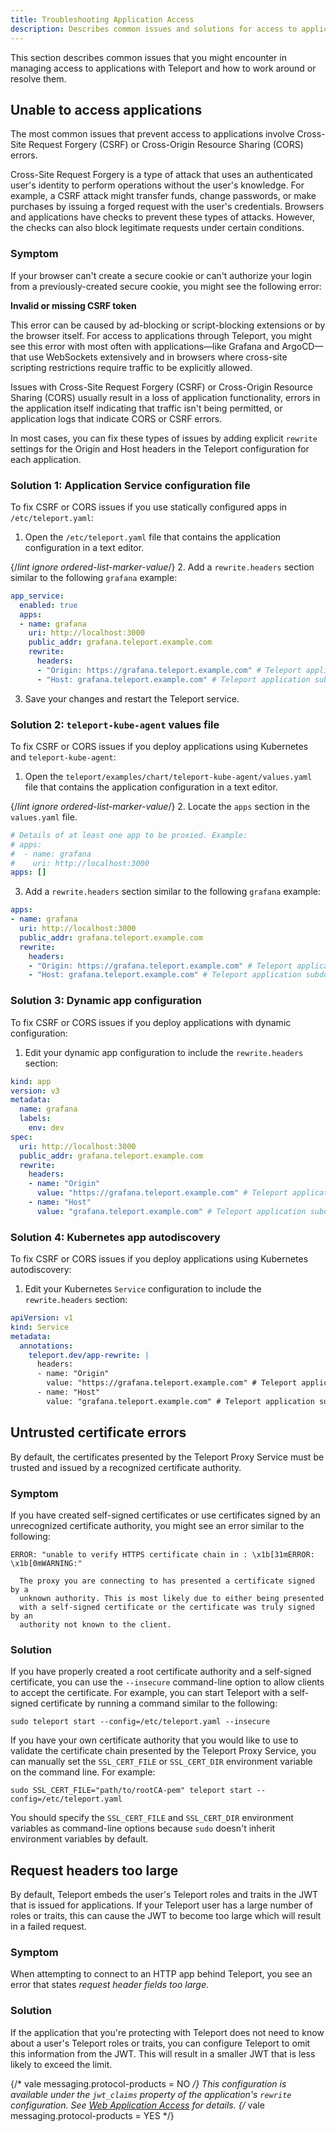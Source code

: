 ```yaml
---
title: Troubleshooting Application Access
description: Describes common issues and solutions for access to applications protected by Teleport.
---
```


This section describes common issues that you might encounter in managing access to applications
with Teleport and how to work around or resolve them.

## Unable to access applications

The most common issues that prevent access to applications involve Cross-Site Request Forgery (CSRF) or
Cross-Origin Resource Sharing (CORS) errors.

Cross-Site Request Forgery is a type of attack that uses an authenticated user's identity to perform operations
without the user's knowledge. For example, a CSRF attack might transfer funds, change passwords, or make purchases
by issuing a forged request with the user's credentials. Browsers and applications have checks to prevent these
types of attacks. However, the checks can also block legitimate requests under certain conditions.

### Symptom

If your browser can't create a secure cookie or can't authorize your login from a previously-created secure
cookie, you might see the following error:

**Invalid or missing CSRF token**

This error can be caused by ad-blocking or script-blocking extensions or by the browser itself.
For access to applications through Teleport, you might see this error with most often with
applications—like Grafana and ArgoCD—that use WebSockets extensively and in browsers where
cross-site scripting restrictions require traffic to be explicitly allowed.

Issues with Cross-Site Request Forgery (CSRF) or Cross-Origin Resource Sharing (CORS) usually
result in a loss of application functionality, errors in the application itself indicating that
traffic isn't being permitted, or application logs that indicate CORS or CSRF errors.

In most cases, you can fix these types of issues by adding explicit `rewrite` settings for the Origin and Host headers
in the Teleport configuration for each application.

### Solution 1: Application Service configuration file

To fix CSRF or CORS issues if you use statically configured apps in `/etc/teleport.yaml`:

1. Open the `/etc/teleport.yaml` file that contains the application configuration in a text editor.

{/*lint ignore ordered-list-marker-value*/}
2. Add a `rewrite.headers` section similar to the following `grafana` example:

  ```yaml
  app_service:
    enabled: true
    apps:
    - name: grafana
      uri: http://localhost:3000
      public_addr: grafana.teleport.example.com
      rewrite:
        headers:
        - "Origin: https://grafana.teleport.example.com" # Teleport application subdomain prepended with "https://"
        - "Host: grafana.teleport.example.com" # Teleport application subdomain itself
  ```

3. Save your changes and restart the Teleport service.

### Solution 2: `teleport-kube-agent` values file

To fix CSRF or CORS issues if you deploy applications using Kubernetes and `teleport-kube-agent`:

1. Open the `teleport/examples/chart/teleport-kube-agent/values.yaml` file that contains the application
  configuration in a text editor.

{/*lint ignore ordered-list-marker-value*/}
2. Locate the `apps` section in the `values.yaml` file.

  ```yaml
  # Details of at least one app to be proxied. Example:
  # apps:
  #  - name: grafana
  #    uri: http://localhost:3000
  apps: []
  ```

3. Add a `rewrite.headers` section similar to the following `grafana` example:

  ```yaml
  apps:
  - name: grafana
    uri: http://localhost:3000
    public_addr: grafana.teleport.example.com
    rewrite:
      headers:
      - "Origin: https://grafana.teleport.example.com" # Teleport application subdomain prepended with "https://"
      - "Host: grafana.teleport.example.com" # Teleport application subdomain itself
  ```

### Solution 3: Dynamic app configuration

To fix CSRF or CORS issues if you deploy applications with dynamic configuration:

1. Edit your dynamic app configuration to include the `rewrite.headers` section:

  ```yaml
  kind: app
  version: v3
  metadata:
    name: grafana
    labels:
      env: dev
  spec:
    uri: http://localhost:3000
    public_addr: grafana.teleport.example.com
    rewrite:
      headers:
      - name: "Origin"
        value: "https://grafana.teleport.example.com" # Teleport application subdomain prepended with "https://"
      - name: "Host"
        value: "grafana.teleport.example.com" # Teleport application subdomain itself
  ```

### Solution 4: Kubernetes app autodiscovery

To fix CSRF or CORS issues if you deploy applications using Kubernetes autodiscovery:

1. Edit your Kubernetes `Service` configuration to include the `rewrite.headers` section:

  ```yaml
  apiVersion: v1
  kind: Service
  metadata:
    annotations:
      teleport.dev/app-rewrite: |
        headers:
        - name: "Origin"
          value: "https://grafana.teleport.example.com" # Teleport application subdomain prepended with "https://"
        - name: "Host"
          value: "grafana.teleport.example.com" # Teleport application subdomain itself
  ```

## Untrusted certificate errors

By default, the certificates presented by the Teleport Proxy Service must be trusted and issued by
a recognized certificate authority.

### Symptom

If you have created self-signed certificates or use certificates signed by an unrecognized
certificate authority, you might see an error similar to the following:

```text
ERROR: "unable to verify HTTPS certificate chain in : \x1b[31mERROR: \x1b[0mWARNING:"

  The proxy you are connecting to has presented a certificate signed by a
  unknown authority. This is most likely due to either being presented
  with a self-signed certificate or the certificate was truly signed by an
  authority not known to the client.
```

### Solution

If you have properly created a root certificate authority and a self-signed
certificate, you can use the `--insecure` command-line option to allow clients
to accept the certificate. For example, you can start Teleport with a self-signed
certificate by running a command similar to the following:

```code
sudo teleport start --config=/etc/teleport.yaml --insecure
```

If you have your own certificate authority that you would like to use to
validate the certificate chain presented by the Teleport Proxy Service, you can
manually set the `SSL_CERT_FILE` or `SSL_CERT_DIR` environment variable on the
command line. For example:

```code
sudo SSL_CERT_FILE="path/to/rootCA-pem" teleport start --config=/etc/teleport.yaml
```

You should specify the `SSL_CERT_FILE` and `SSL_CERT_DIR` environment variables as command-line
options because `sudo` doesn't inherit environment variables by default.

## Request headers too large

By default, Teleport embeds the user's Teleport roles and traits in the JWT that
is issued for applications. If your Teleport user has a large number of roles or
traits, this can cause the JWT to become too large which will result in a failed
request.

### Symptom

When attempting to connect to an HTTP app behind Teleport, you see an error
that states *request header fields too large*.

### Solution

If the application that you're protecting with Teleport does not need to know
about a user's Teleport roles or traits, you can configure Teleport to omit
this information from the JWT. This will result in a smaller JWT that is less
likely to exceed the limit.

{/* vale messaging.protocol-products = NO */}
This configuration is available under the `jwt_claims` property of the
application's `rewrite` configuration. See
[Web Application Access](./guides/connecting-apps.mdx#configuring-the-jwt-token)
for details.
{/* vale messaging.protocol-products = YES */}

